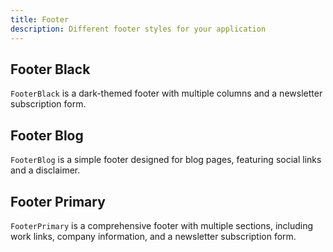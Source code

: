 ```yaml
---
title: Footer
description: Different footer styles for your application
---
```



## Footer Black
`FooterBlack` is a dark-themed footer with multiple columns and a newsletter subscription form.
<FooterBlackComponent />

## Footer Blog
`FooterBlog` is a simple footer designed for blog pages, featuring social links and a disclaimer.
<FooterBlogComponent />

## Footer Primary
`FooterPrimary` is a comprehensive footer with multiple sections, including work links, company information, and a newsletter subscription form.
<FooterPrimaryComponent />